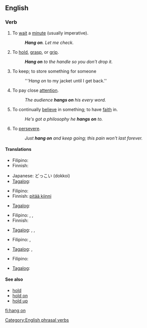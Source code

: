 ==English==

===Verb===
{{en-verb|inf=to [[hang]] [[on]]|hangs on|hanging on|hung on}}
# {{idiom}} To [[wait]] a [[minute]] (usually imperative).
#: '''''Hang on'''. Let me check.''
# To [[hold]], [[grasp]], or [[grip]].
#: '''''Hang on''' to the handle so you don't drop it.''
# {{idiom}} To keep; to store something for someone
#: '''''Hang on'' to my jacket until I get back.''
# {{idiom}} To pay close [[attention]].
#: ''The audience '''hangs on''' his every word.''
# {{idiom}} To continually [[believe]] in something; to have [[faith]] in. 
#: ''He's got a philosophy he '''hangs on''' to.''
# {{idiom}} To [[persevere]].
#: ''Just '''hang on''' and keep going; this pain won't last forever.''

====Translations====
{{trans-top|wait a minute}}
* Filipino: {{tø|fil|sandali}}
* Finnish: {{t+|fi|odottaa}}
{{trans-mid}}
* Japanese: どっこい (dokkoi)
* [[Tagalog]]: {{t|tl|sandali}}
{{trans-bottom}}

{{trans-top|to hold, grasp, or grip}}
* Filipino: {{tø|fil|hawak}}
* Finnish: [[pitää kiinni]]
{{trans-mid}}
* [[Tagalog]]: {{t|tl|hawak}}
{{trans-bottom}}

{{trans-top|to keep; to store something for someone}}
* Filipino: {{tø|fil|pahawak}},  {{tø|fil|pabantay}},  {{tø|fil|patago}}
* Finnish: {{t+|fi|säilyttää}}
{{trans-mid}}
* [[Tagalog]]: {{t|tl|pahawak}},  {{t|tl|pabantay}},  {{t|tl|patago}}
{{trans-bottom}}

{{trans-top|continually believe in something}}
* Filipino: {{tø|fil|magtiwala}}, {{tø|fil|maniwala}}
{{trans-mid}}
* [[Tagalog]]: {{t|tl|magtiwala}}, {{tø|tl|maniwala}}
{{trans-bottom}}

{{trans-top|persevere}}
* Filipino: {{tø|fil|magpakatatag}}
{{trans-mid}}
* [[Tagalog]]: {{t|tl|magpakatatag}}
{{trans-bottom}}

====See also====
*[[hold]]
*[[hold on]]
*[[hold up]]

[[Category:English phrasal verbs]]
[[fi:hang on]]